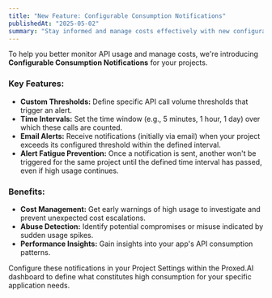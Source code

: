 ```yaml
---
title: "New Feature: Configurable Consumption Notifications"
publishedAt: "2025-05-02"
summary: "Stay informed and manage costs effectively with new configurable consumption notifications. Set custom thresholds for API call volume and receive alerts for usage spikes."
---
```


To help you better monitor API usage and manage costs, we're introducing **Configurable Consumption Notifications** for your projects.

### Key Features:

*   **Custom Thresholds:** Define specific API call volume thresholds that trigger an alert.
*   **Time Intervals:** Set the time window (e.g., 5 minutes, 1 hour, 1 day) over which these calls are counted.
*   **Email Alerts:** Receive notifications (initially via email) when your project exceeds its configured threshold within the defined interval.
*   **Alert Fatigue Prevention:** Once a notification is sent, another won't be triggered for the same project until the defined time interval has passed, even if high usage continues.

### Benefits:

*   **Cost Management:** Get early warnings of high usage to investigate and prevent unexpected cost escalations.
*   **Abuse Detection:** Identify potential compromises or misuse indicated by sudden usage spikes.
*   **Performance Insights:** Gain insights into your app's API consumption patterns.

Configure these notifications in your Project Settings within the Proxed.AI dashboard to define what constitutes high consumption for your specific application needs.
